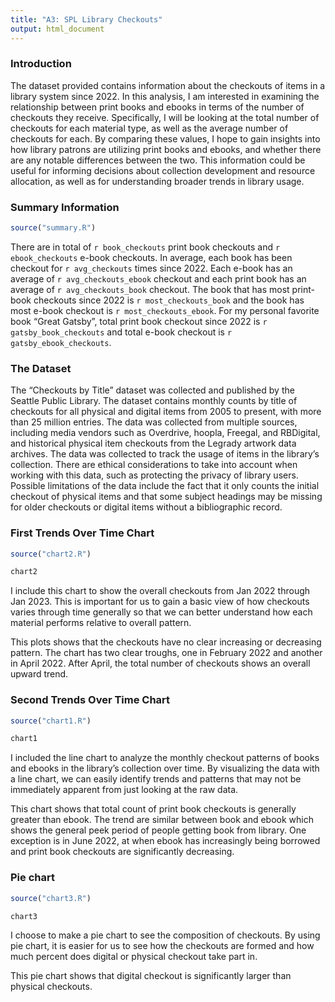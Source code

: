 ```yaml
---
title: "A3: SPL Library Checkouts"
output: html_document
---
```


### Introduction

The dataset provided contains information about the checkouts of items in a library system since 2022. In this analysis, I am interested in examining the relationship between print books and ebooks in terms of the number of checkouts they receive. Specifically, I will be looking at the total number of checkouts for each material type, as well as the average number of checkouts for each. By comparing these values, I hope to gain insights into how library patrons are utilizing print books and ebooks, and whether there are any notable differences between the two. This information could be useful for informing decisions about collection development and resource allocation, as well as for understanding broader trends in library usage.

### Summary Information

```r
source("summary.R")
```

There are in total of `r book_checkouts` print book checkouts and `r ebook_checkouts` e-book checkouts. In average, each book has been checkout for `r avg_checkouts` times since 2022. Each e-book has an average of `r avg_checkouts_ebook` checkout and each print book has an average of `r avg_checkouts_book` checkout. The book that has most print-book checkouts since 2022 is `r most_checkouts_book` and the book has most e-book checkout is `r most_checkouts_ebook`. For my personal favorite book "Great Gatsby", total print book checkout since 2022 is `r gatsby_book_checkouts` and total e-book checkout is `r gatsby_ebook_checkouts`.

### The Dataset

The "Checkouts by Title" dataset was collected and published by the Seattle Public Library. The dataset contains monthly counts by title of checkouts for all physical and digital items from 2005 to present, with more than 25 million entries. The data was collected from multiple sources, including media vendors such as Overdrive, hoopla, Freegal, and RBDigital, and historical physical item checkouts from the Legrady artwork data archives. The data was collected to track the usage of items in the library's collection. There are ethical considerations to take into account when working with this data, such as protecting the privacy of library users. Possible limitations of the data include the fact that it only counts the initial checkout of physical items and that some subject headings may be missing for older checkouts or digital items without a bibliographic record.


### First Trends Over Time Chart

```r
source("chart2.R")

chart2
```

I include this chart to show the overall checkouts from Jan 2022 through Jan 2023. This is important for us to gain a basic view of how checkouts varies through time generally so that we can better understand how each material performs relative to overall pattern.

This plots shows that the checkouts have no clear increasing or decreasing pattern. The chart has two clear troughs, one in February 2022 and another in April 2022. After April, the total number of checkouts shows an overall upward trend.

### Second Trends Over Time Chart

```r
source("chart1.R")

chart1
```

I included the line chart to analyze the monthly checkout patterns of books and ebooks in the library's collection over time. By visualizing the data with a line chart, we can easily identify trends and patterns that may not be immediately apparent from just looking at the raw data.

This chart shows that total count of print book checkouts is generally greater than ebook. The trend are similar between book and ebook which shows the general peek period of people getting book from library. One exception is in June 2022, at when ebook has increasingly being borrowed and print book checkouts are significantly decreasing. 

### Pie chart

```r
source("chart3.R")

chart3
```

I choose to make a pie chart to see the composition of checkouts. By using pie chart, it is easier for us to see how the checkouts are formed and how much percent does digital or physical checkout take part in. 

This pie chart shows that digital checkout is significantly larger than physical checkouts. 
